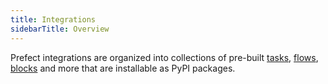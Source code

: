 ```yaml
---
title: Integrations
sidebarTitle: Overview
---
```


Prefect integrations are organized into collections of pre-built [tasks](/2.17/concepts/tasks/), [flows](/2.17/concepts/flows/), [blocks](/2.17/concepts/blocks/) and more that are installable as PyPI packages.
